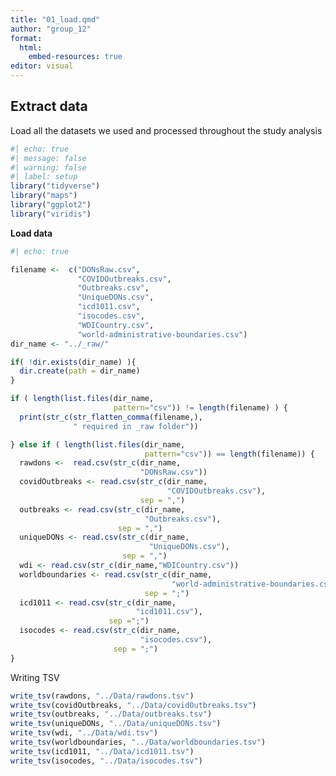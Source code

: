 ```yaml
---
title: "01_load.qmd"
author: "group_12"
format: 
  html:
    embed-resources: true
editor: visual
---
```


## Extract data

Load all the datasets we used and processed throughout the study analysis

```r
#| echo: true
#| message: false
#| warning: false
#| label: setup
library("tidyverse")
library("maps")
library("ggplot2")
library("viridis")

```

**Load data**

```r
#| echo: true

filename <-  c("DONsRaw.csv",
               "COVIDOutbreaks.csv",
               "Outbreaks.csv",
               "UniqueDONs.csv",
               "icd1011.csv",
               "isocodes.csv",
               "WDICountry.csv", 
               "world-administrative-boundaries.csv")
dir_name <- "../_raw/"

if( !dir.exists(dir_name) ){
  dir.create(path = dir_name)
}

if ( length(list.files(dir_name, 
                       pattern="csv")) != length(filename) ) {
  print(str_c(str_flatten_comma(filename,), 
              " required in _raw folder"))

} else if ( length(list.files(dir_name, 
                              pattern="csv")) == length(filename)) { 
  rawdons <-  read.csv(str_c(dir_name,
                             "DONsRaw.csv"))
  covidOutbreaks <- read.csv(str_c(dir_name,
                                   "COVIDOutbreaks.csv"), 
                             sep = ",")
  outbreaks <- read.csv(str_c(dir_name,
                              "Outbreaks.csv"), 
                        sep = ",")
  uniqueDONs <- read.csv(str_c(dir_name,
                               "UniqueDONs.csv"),
                         sep = ",")
  wdi <- read.csv(str_c(dir_name,"WDICountry.csv"))
  worldboundaries <- read.csv(str_c(dir_name, 
                                    "world-administrative-boundaries.csv"), 
                              sep = ";")
  icd1011 <- read.csv(str_c(dir_name,
                            "icd1011.csv"), 
                      sep =";")
  isocodes <- read.csv(str_c(dir_name,
                             "isocodes.csv"), 
                       sep = ";")
}
```


Writing TSV
```r
write_tsv(rawdons, "../Data/rawdons.tsv")
write_tsv(covidOutbreaks, "../Data/covidOutbreaks.tsv")
write_tsv(outbreaks, "../Data/outbreaks.tsv")
write_tsv(uniqueDONs, "../Data/uniqueDONs.tsv")
write_tsv(wdi, "../Data/wdi.tsv")
write_tsv(worldboundaries, "../Data/worldboundaries.tsv")
write_tsv(icd1011, "../Data/icd1011.tsv")
write_tsv(isocodes, "../Data/isocodes.tsv")
```


